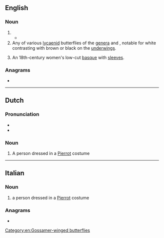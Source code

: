 {{also|Pierrot|Pièrrot}}
==English==

===Noun===
{{en-noun}}

# {{alternative form of|en|Pierrot}}
#* {{quote-journal|en|date=June 3, 2009|author=Claudia La Rocco|title=With Each Youthful Step, Discoveries and Transformations|work=New York Times|url=http://www.nytimes.com/2009/06/03/arts/dance/03school.html
|passage=Then came the very young, in the “Ballabile des Enfants” from “Harlequinade,” a colorful, confectionary swirl of polichinelles, '''pierrots''' and scaramouches, set to Riccardo Drigo.}}
# Any of various [[lycaenid]] butterflies of the [[genus|genera]] {{taxlink|Tarucus|genus}} and {{taxlink|Castalia|genus|nomul=1}}, notable for white contrasting with brown or black on the [[underwing]]s.
# {{lb|en|historical}} An 18th-century women's low-cut [[basque]] with [[sleeve]]s.

===Anagrams===
* {{anagrams|en|a=eioprrt|preriot|pretoir}}

[[Category:en:Gossamer-winged butterflies]]

----

==Dutch==

===Pronunciation===
* {{audio|nl|Nl-pierrot.ogg|Audio}}
* {{hyphenation|nl|pier|rot}}

===Noun===
{{nl-noun|m|-s|pierrotje}}

# A person dressed in a [[Pierrot]] costume

----

==Italian==

===Noun===
{{it-noun|m|#}}

# a person dressed in a [[Pierrot]] costume

===Anagrams===
* {{anagrams|it|a=eioprrt|piretro|pretori|riporte}}